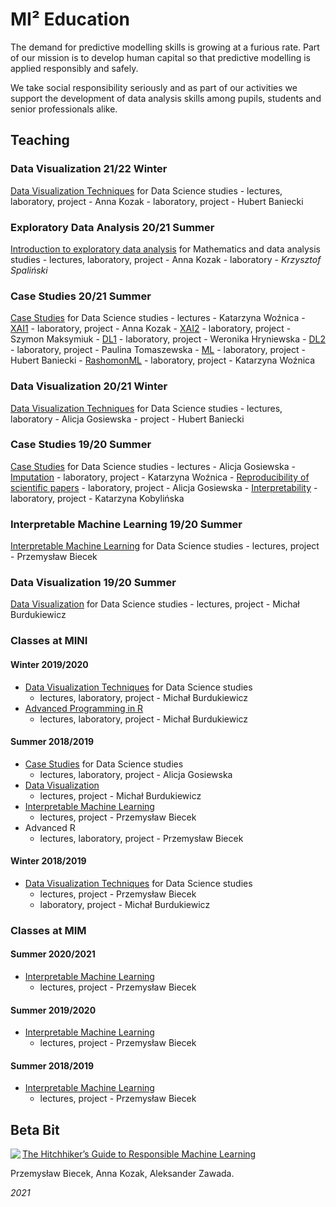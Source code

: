 # MI² Education {-}

The demand for predictive modelling skills is growing at a furious rate. Part of our mission is to develop human capital so that predictive modelling is applied responsibly and safely.

We take social responsibility seriously and as part of our activities we support the development of data analysis skills among pupils, students and senior professionals alike.


## Teaching {-}
<script>
document.body.classList.add("teaching-page")
</script>

### Data Visualization 21/22 Winter {-}

[Data Visualization Techniques](https://github.com/mini-pw/2022Z-DataVisualizationTechniques) for Data Science studies
  - lectures, laboratory, project - Anna Kozak
  - laboratory, project - Hubert Baniecki

### Exploratory Data Analysis 20/21 Summer {-}

[Introduction to exploratory data analysis](https://github.com/mini-pw/2021L-ExploratoryDataAnalysis) for Mathematics and data analysis studies
  - lectures, laboratory, project - Anna Kozak
  - laboratory - *Krzysztof Spaliński*

### Case Studies 20/21 Summer {-}

[Case Studies](https://github.com/mini-pw/2021L-WarsztatyBadawcze) for Data Science studies
  - lectures - Katarzyna Woźnica
  - [XAI1](https://github.com/mini-pw/2021L-WB-XAI-1) - laboratory, project - Anna Kozak
  - [XAI2](https://github.com/mini-pw/2021L-WB-XAI-2) - laboratory, project - Szymon Maksymiuk
  - [DL1](https://github.com/mini-pw/2021L-WB-DL-1) - laboratory, project - Weronika Hryniewska
  - [DL2](https://github.com/mini-pw/2021L-WB-DL-2) - laboratory, project - Paulina Tomaszewska
  - [ML](https://github.com/mini-pw/2021L-WB-ML) - laboratory, project - Hubert Baniecki
  - [RashomonML](https://github.com/mini-pw/2021L-WB-RashomonML) - laboratory, project - Katarzyna Woźnica

### Data Visualization 20/21 Winter {-}

[Data Visualization Techniques](https://github.com/mini-pw/2021Z-DataVisualizationTechniques) for Data Science studies
  - lectures, laboratory - Alicja Gosiewska
  - project - Hubert Baniecki

### Case Studies 19/20 Summer {-}

[Case Studies](https://github.com/mini-pw/2020L-WarsztatyBadawcze) for Data Science studies
  - lectures - Alicja Gosiewska
  - [Imputation](https://github.com/mini-pw/2020L-WarsztatyBadawcze-Imputacja) - laboratory, project - Katarzyna Woźnica
  - [Reproducibility of scientific papers](https://github.com/mini-pw/2020L-WarsztatyBadawcze-Reprodukowalnosc) - laboratory, project - Alicja Gosiewska
  - [Interpretability](https://github.com/mini-pw/2020L-WarsztatyBadawcze-InzynieriaCech) - laboratory, project - Katarzyna Kobylińska

### Interpretable Machine Learning 19/20 Summer {-}

[Interpretable Machine Learning](https://github.com/pbiecek/InterpretableMachineLearning2020) for Data Science studies
  - lectures, project - Przemysław Biecek

### Data Visualization 19/20 Summer {-}

[Data Visualization](https://github.com/mini-pw/2020L-WizualizacjaDanych) for Data Science studies
  - lectures, project - Michał Burdukiewicz

### Classes at MINI{-}

#### Winter 2019/2020 {-}

- [Data Visualization Techniques](https://github.com/mini-pw/2020Z-TechnikiWizualizacjiDanych) for Data Science studies
  - lectures, laboratory, project - Michał Burdukiewicz

- [Advanced Programming in R](https://github.com/mini-pw/2020Z-ProgramowanieWR)
  - lectures, laboratory, project - Michał Burdukiewicz

#### Summer 2018/2019 {-}

- [Case Studies](https://github.com/mini-pw/2019L-WarsztatyBadawcze) for Data Science studies
  - lectures, laboratory, project - Alicja Gosiewska

- [Data Visualization](https://github.com/mini-pw/WizualizacjaDanych2018)
  - lectures, project - Michał Burdukiewicz

- [Interpretable Machine Learning](https://github.com/pbiecek/InterpretableMachineLearning2018S)
  - lectures, project - Przemysław Biecek

- Advanced R
  - lectures, laboratory, project - Przemysław Biecek

#### Winter 2018/2019 {-}

- [Data Visualization Techniques](https://github.com/pbiecek/TechnikiWizualizacjiDanych2018)  for Data Science studies
  - lectures, project - Przemysław Biecek
  - laboratory, project - Michał Burdukiewicz

### Classes at MIM{-}

#### Summer 2020/2021 {-}

- [Interpretable Machine Learning](https://github.com/pbiecek/InterpretableMachineLearning2021)
  - lectures, project - Przemysław Biecek

#### Summer 2019/2020 {-}

- [Interpretable Machine Learning](https://github.com/pbiecek/InterpretableMachineLearning2020)
  - lectures, project - Przemysław Biecek

#### Summer 2018/2019 {-}

- [Interpretable Machine Learning](https://github.com/pbiecek/InterpretableMachineLearning2018S)
  - lectures, project - Przemysław Biecek

## Beta Bit {-}

<script>
document.body.classList.add("beta-bit-page")
document.body.classList.add("two-columns")
</script>

<div>
<img src="images/bb_rml.png" align="left">
<a href="https://betaandbit.github.io/RML/">The Hitchhiker's Guide to Responsible Machine Learning</a>
<p>Przemysław Biecek, Anna Kozak, Aleksander Zawada.</p>
<p><i>2021</i></p>
</div>


